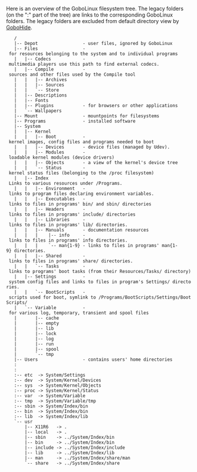 Here is an overview of the GoboLinux filesystem tree.  The legacy folders (on
the ":" part of the tree) are links to the corresponding GoboLinux folders.
The legacy folders are excluded from default directory view by [[GoboHide]].

    / 
    |-- Depot                 - user files, ignored by GoboLinux
    |-- Files                 - for resources belonging to the system and to individual programs 
    |   |-- Codecs            - multimedia players use this path to find external codecs.
    |   |-- Compile           - sources and other files used by the Compile tool
    |   |   |-- Archives 
    |   |   |-- Sources 
    |   |   `-- Store 
    |   |-- Descriptions 
    |   |-- Fonts 
    |   |-- Plugins           - for browsers or other applications
    |   `-- Wallpapers 
    |-- Mount                 - mountpoints for filesystems
    |-- Programs              - installed software
    |-- System 
    |   |-- Kernel
    |   |   |-- Boot          - kernel images, config files and programs needed to boot
    |   |   |-- Devices       - device files (managed by Udev).
    |   |   |-- Modules       - loadable kernel modules (device drivers)
    |   |   |-- Objects       - a view of the kernel's device tree 
    |   |   `-- Status        - kernel status files (belonging to the /proc filesystem)
    |   |-- Index             - Links to various resources under /Programs.
    |   |   |-- Environment   - links to program files declaring environment variables. 
    |   |   |-- Executables   - links to files in programs' bin/ and sbin/ directories
    |   |   |-- Headers       - links to files in programs' include/ directories
    |   |   |-- Libraries     - links to files in programs' lib/ directories.
    |   |   |-- Manuals       - documentation resources
    |   |   |    |-- info     - links to files in programs' info directories.
    |   |   |    `-- man{1-9} - links to files in programs' man{1-9} directories.
    |   |   |-- Shared        - links to files in programs' share/ directories.
    |   |   `-- Tasks         - links to programs' boot tasks (from their Resources/Tasks/ directory)
    |   |-- Settings          - system config files and links to files in program's Settings/ directories.
    |   |   `-- BootScripts   - scripts used for boot, symlink to /Programs/BootScripts/Settings/BootScripts/
    |   `-- Variable          - for various log, temporary, transient and spool files
    |       |-- cache 
    |       |-- empty 
    |       |-- lib 
    |       |-- lock 
    |       |-- log 
    |       |-- run 
    |       |-- spool 
    |       `-- tmp
    |-- Users                 - contains users' home directories
    : 
    : 
    :-- etc  -> System/Settings 
    :-- dev  -> System/Kernel/Devices 
    :-- sys  -> System/Kernel/Objects 
    :-- proc -> System/Kernel/Status 
    :-- var  -> System/Variable 
    :-- tmp  -> System/Variable/tmp 
    :-- sbin -> System/Index/bin 
    :-- bin  -> System/Index/bin 
    :-- lib  -> System/Index/lib 
    `-- usr 
        |-- X11R6   -> . 
        |-- local   -> . 
        |-- sbin    -> ../System/Index/bin 
        |-- bin     -> ../System/Index/bin 
        |-- include -> ../System/Index/include 
        |-- lib     -> ../System/Index/lib 
        |-- man     -> ../System/Index/share/man 
        `-- share   -> ../System/Index/share 

